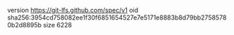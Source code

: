 version https://git-lfs.github.com/spec/v1
oid sha256:3954cd758082ee1f30f6851654527e7e5171e8883b8d79bb27585780b2d8895b
size 6228
